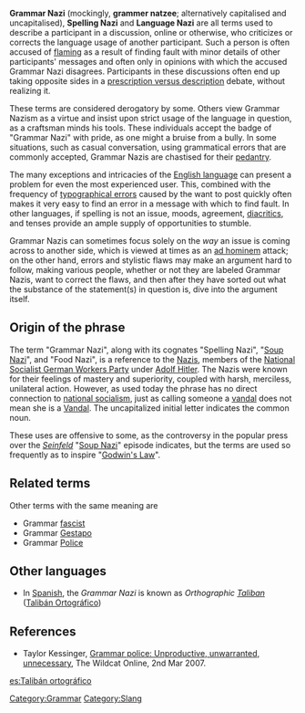 {{Unreferenced|date=November 2006}}
{{OR}}

'''Grammar Nazi''' (mockingly, '''grammer natzee'''; alternatively capitalised and uncapitalised), '''Spelling Nazi''' and '''Language Nazi''' are all terms used to describe a participant in a discussion, online or otherwise, who criticizes or corrects the language usage of another participant. Such a person is often accused of [[flaming]] as a result of finding fault with minor details of other participants' messages and often only in opinions with which the accused Grammar Nazi disagrees. Participants in these discussions often end up taking opposite sides in a [[Prescription and description|prescription versus description]] debate, without realizing it.

These terms are considered derogatory by some. Others view Grammar Nazism as a virtue and insist upon strict usage of the language in question, as a craftsman minds his tools. These individuals accept the badge of "Grammar Nazi" with pride, as one might a bruise from a bully. In some situations, such as casual conversation, using grammatical errors that are commonly accepted, Grammar Nazis are chastised for their [[pedant]]ry.

The many exceptions and intricacies of the [[English language]] can present a problem for even the most experienced user. This, combined with the frequency of [[typographical error]]s caused by the want to post quickly often makes it very easy to find an error in a message with which to find fault. In other languages, if spelling is not an issue, moods, agreement, [[diacritic]]s, and tenses provide an ample supply of opportunities to stumble.

Grammar Nazis can sometimes focus solely on the ''way'' an issue is coming across to another side, which is viewed at times as an [[ad hominem]] attack; on the other hand, errors and stylistic flaws may make an argument hard to follow, making various people, whether or not they are labeled Grammar Nazis, want to correct the flaws, and then after they have sorted out what the substance of the statement(s) in question is, dive into the argument itself.

==Origin of the phrase==
The term "Grammar Nazi", along with its cognates "Spelling Nazi", "[[Soup Nazi]]", and "Food Nazi", is a reference to the [[Nazism|Nazis]], members of the [[National Socialist German Workers Party]] under [[Adolf Hitler]]. The Nazis were known for their feelings of mastery and superiority, coupled with harsh, merciless, unilateral action. However, as used today the phrase has no direct connection to [[National Socialist German Workers Party|national socialism]], just as calling someone a [[vandalism|vandal]] does not mean she is a [[Vandals|Vandal]]. The uncapitalized initial letter indicates the common noun.

These uses are offensive to some, as the controversy in the popular press over the ''[[Seinfeld]]'' "[[Soup Nazi]]" episode indicates, but the terms are used so frequently as to inspire "[[Godwin's Law]]".

==Related terms==
Other terms with the same meaning are
* Grammar [[Fascism|fascist]]
* Grammar [[Gestapo]]
* Grammar [[Police]]

==Other languages==
* In [[Spanish language|Spanish]], the ''Grammar Nazi'' is known as ''Orthographic [[Taliban]]'' ([[:es:Talibán Ortográfico|Talibán Ortográfico]])

== References ==
* Taylor Kessinger, [http://media.wildcat.arizona.edu/media/storage/paper997/news/2007/03/02/Opinions/Grammar.Police.Unproductive.Unwarranted.Unnecessary-2753993.shtml Grammar police: Unproductive, unwarranted, unnecessary], The Wildcat Online, 2nd Mar 2007.

[[Category:Grammar]]
[[Category:Slang]]

[[es:Talibán ortográfico]]